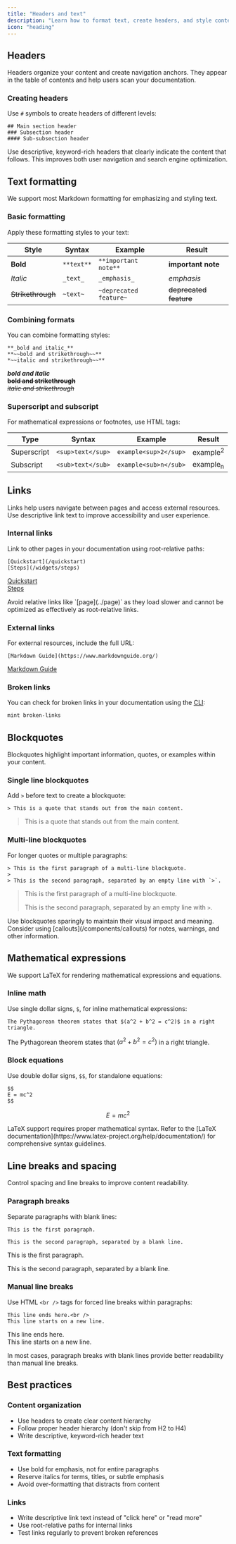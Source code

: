 ```yaml
---
title: "Headers and text"
description: "Learn how to format text, create headers, and style content"
icon: "heading"
---
```


## Headers

Headers organize your content and create navigation anchors. They appear in the table of contents and help users scan your documentation.

### Creating headers

Use `#` symbols to create headers of different levels:

```mdx
## Main section header
### Subsection header
#### Sub-subsection header
```

<Tip>
  Use descriptive, keyword-rich headers that clearly indicate the content that follows. This improves both user navigation and search engine optimization.
</Tip>

## Text formatting

We support most Markdown formatting for emphasizing and styling text.

### Basic formatting

Apply these formatting styles to your text:

| Style | Syntax | Example | Result |
|-------|--------|---------|--------|
| **Bold** | `**text**` | `**important note**` | **important note** |
| *Italic* | `_text_` | `_emphasis_` | *emphasis* |
| ~~Strikethrough~~ | `~text~` | `~deprecated feature~` | ~~deprecated feature~~ |

### Combining formats

You can combine formatting styles:

```mdx
**_bold and italic_**
**~~bold and strikethrough~~**
*~~italic and strikethrough~~**
```

**_bold and italic_**<br />
**~~bold and strikethrough~~**<br />
*~~italic and strikethrough~~*

### Superscript and subscript

For mathematical expressions or footnotes, use HTML tags:

| Type | Syntax | Example | Result |
|------|--------|---------|--------|
| Superscript | `<sup>text</sup>` | `example<sup>2</sup>` | example<sup>2</sup> |
| Subscript | `<sub>text</sub>` | `example<sub>n</sub>` | example<sub>n</sub> |

## Links

Links help users navigate between pages and access external resources. Use descriptive link text to improve accessibility and user experience.

### Internal links

Link to other pages in your documentation using root-relative paths:

```mdx
[Quickstart](/quickstart)
[Steps](/widgets/steps)
```

[Quickstart](/quickstart)<br />
[Steps](/components/steps)

<Note>
  Avoid relative links like `[page](../page)` as they load slower and cannot be optimized as effectively as root-relative links.
</Note>

### External links

For external resources, include the full URL:

```mdx
[Markdown Guide](https://www.markdownguide.org/)
```

[Markdown Guide](https://www.markdownguide.org/)

### Broken links

You can check for broken links in your documentation using the [CLI](/installation):

```bash
mint broken-links
```

## Blockquotes

Blockquotes highlight important information, quotes, or examples within your content.

### Single line blockquotes

Add `>` before text to create a blockquote:

```mdx
> This is a quote that stands out from the main content.
```

> This is a quote that stands out from the main content.

### Multi-line blockquotes

For longer quotes or multiple paragraphs:

```mdx
> This is the first paragraph of a multi-line blockquote.
>
> This is the second paragraph, separated by an empty line with `>`.
```

> This is the first paragraph of a multi-line blockquote.
>
> This is the second paragraph, separated by an empty line with `>`.

<Tip>
  Use blockquotes sparingly to maintain their visual impact and meaning. Consider using [callouts](/components/callouts) for notes, warnings, and other information.
</Tip>

## Mathematical expressions

We support LaTeX for rendering mathematical expressions and equations.

### Inline math

Use single dollar signs, `$`, for inline mathematical expressions:

```mdx
The Pythagorean theorem states that $(a^2 + b^2 = c^2)$ in a right triangle.
```

The Pythagorean theorem states that $(a^2 + b^2 = c^2)$ in a right triangle.

### Block equations

Use double dollar signs, `$$`, for standalone equations:

```mdx
$$
E = mc^2
$$
```

$$
E = mc^2
$$

<Info>
  LaTeX support requires proper mathematical syntax. Refer to the [LaTeX documentation](https://www.latex-project.org/help/documentation/) for comprehensive syntax guidelines.
</Info>

## Line breaks and spacing

Control spacing and line breaks to improve content readability.

### Paragraph breaks

Separate paragraphs with blank lines:

```mdx
This is the first paragraph.

This is the second paragraph, separated by a blank line.
```

This is the first paragraph.

This is the second paragraph, separated by a blank line.

### Manual line breaks

Use HTML `<br />` tags for forced line breaks within paragraphs:

```mdx
This line ends here.<br />
This line starts on a new line.
```

This line ends here.<br />
This line starts on a new line.

<Tip>
  In most cases, paragraph breaks with blank lines provide better readability than manual line breaks.
</Tip>

## Best practices

### Content organization
- Use headers to create clear content hierarchy
- Follow proper header hierarchy (don't skip from H2 to H4)
- Write descriptive, keyword-rich header text

### Text formatting
- Use bold for emphasis, not for entire paragraphs
- Reserve italics for terms, titles, or subtle emphasis
- Avoid over-formatting that distracts from content

### Links
- Write descriptive link text instead of "click here" or "read more"
- Use root-relative paths for internal links
- Test links regularly to prevent broken references
